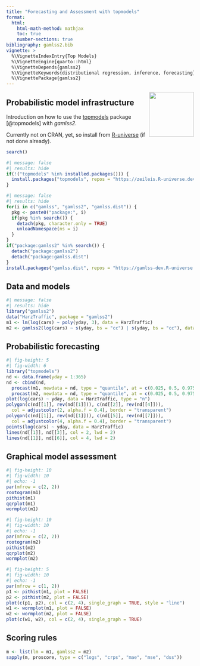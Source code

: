 ```yaml
---
title: "Forecasting and Assessment with topmodels"
format: 
  html:
    html-math-method: mathjax
    toc: true
    number-sections: true
bibliography: gamlss2.bib
vignette: >
  %\VignetteIndexEntry{Top Models}
  %\VignetteEngine{quarto::html}
  %\VignetteDepends{gamlss2}
  %\VignetteKeywords{distributional regression, inference, forecasting}
  %\VignettePackage{gamlss2}
---
```


<img src="https://topmodels.R-Forge.R-project.org/topmodels/topmodels.png" align="right" alt="" width="120"/>

## Probabilistic model infrastructure

Introduction on how to use the [topmodels](https://topmodels.R-Forge.R-project.org/topmodels/) package [@topmodels] with _gamlss2_.

Currently not on CRAN, yet, so install from [R-universe](https://zeileis.R-universe.dev/) (if not done already).

```r
search()
```

```r
#| message: false
#| results: hide
if(!("topmodels" %in% installed.packages())) {
  install.packages("topmodels", repos = "https://zeileis.R-universe.dev")
}
```

```r
#| message: false
#| results: hide
for(i in c("gamlss", "gamlss2", "gamlss.dist")) {
  pkg <- paste0("package:", i)
  if(pkg %in% search()) {
    detach(pkg, character.only = TRUE)
    unloadNamespace(ns = i)
  }
}
if("package:gamlss2" %in% search()) {
  detach("package:gamlss2")
  detach("package:gamlss.dist")
}
install.packages("gamlss.dist", repos = "https://gamlss-dev.R-universe.dev")
```

## Data and models

```r
#| message: false
#| results: hide
library("gamlss2")
data("HarzTraffic", package = "gamlss2")
m1 <- lm(log(cars) ~ poly(yday, 3), data = HarzTraffic)
m2 <- gamlss2(log(cars) ~ s(yday, bs = "cc") | s(yday, bs = "cc"), data = HarzTraffic, family = SN2)
```

## Probabilistic forecasting

```r
#| fig-height: 5
#| fig-width: 6
library("topmodels")
nd <- data.frame(yday = 1:365)
nd <- cbind(nd,
  procast(m1, newdata = nd, type = "quantile", at = c(0.025, 0.5, 0.975)),
  procast(m2, newdata = nd, type = "quantile", at = c(0.025, 0.5, 0.975)))
plot(log(cars) ~ yday, data = HarzTraffic, type = "n")
polygon(c(nd[[1]], rev(nd[[1]])), c(nd[[2]], rev(nd[[4]])),
  col = adjustcolor(2, alpha.f = 0.4), border = "transparent")
polygon(c(nd[[1]], rev(nd[[1]])), c(nd[[5]], rev(nd[[7]])),
  col = adjustcolor(4, alpha.f = 0.4), border = "transparent")
points(log(cars) ~ yday, data = HarzTraffic)
lines(nd[[1]], nd[[3]], col = 2, lwd = 2)
lines(nd[[1]], nd[[6]], col = 4, lwd = 2)
```

## Graphical model assessment

```r
#| fig-height: 10
#| fig-width: 10
#| echo: -1
par(mfrow = c(2, 2))
rootogram(m1)
pithist(m1)
qqrplot(m1)
wormplot(m1)
```

```r
#| fig-height: 10
#| fig-width: 10
#| echo: -1
par(mfrow = c(2, 2))
rootogram(m2)
pithist(m2)
qqrplot(m2)
wormplot(m2)
```

```r
#| fig-height: 5
#| fig-width: 10
#| echo: -1
par(mfrow = c(1, 2))
p1 <- pithist(m1, plot = FALSE)
p2 <- pithist(m2, plot = FALSE)
plot(c(p1, p2), col = c(2, 4), single_graph = TRUE, style = "line")
w1 <- wormplot(m1, plot = FALSE)
w2 <- wormplot(m2, plot = FALSE)
plot(c(w1, w2), col = c(2, 4), single_graph = TRUE)
```

## Scoring rules

```r
m <- list(lm = m1, gamlss2 = m2)
sapply(m, proscore, type = c("logs", "crps", "mae", "mse", "dss"))
```


